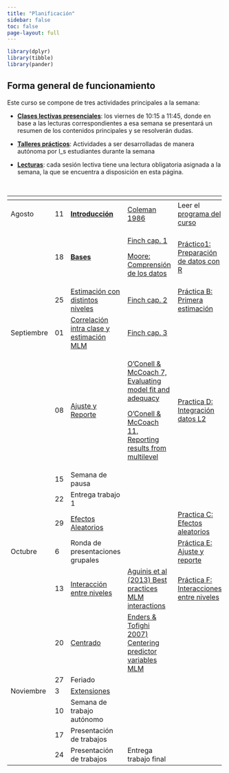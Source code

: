 ```yaml
---
title: "Planificación"
sidebar: false
toc: false
page-layout: full
---
```


```r
library(dplyr)
library(tibble)
library(pander)
```

## Forma general de funcionamiento

Este curso se compone de tres actividades principales a la semana:

-   <i class="fas fa-chalkboard-teacher"></i> [**Clases lectivas presenciales**](): los viernes de 10:15 a 11:45, donde en base a las lecturas correspondientes a esa semana se presentará un resumen de los contenidos principales y se resolverán dudas.

-   <i class="fas fa-user-edit"></i> [**Talleres prácticos**](): Actividades a ser desarrolladas de manera autónoma por l_s estudiantes durante la semana

-   <i class="fas fa-book-reader"></i> [**Lecturas**](): cada sesión lectiva tiene una lectura obligatoria asignada a la semana, la que se encuentra a disposición en esta página.

<br>

+------------+----------+-------------------------------------------------------------------------------------+-------------------------------------------------------------------------------------------------------------------+--------------------------------------------------------------------------------------------------------+
|            |          | <i class="fas fa-chalkboard-teacher"></i>                                           | <i class="fas fa-book-reader"></i>                                                                                | <i class="fas fa-user-edit"></i>                                                                       |
+============+==========+=====================================================================================+===================================================================================================================+========================================================================================================+
| Agosto     | 11       | [**Introducción**](/content/01-content.html)                                        | [Coleman 1986](/files/readings/coleman1986.pdf)                                                                   | Leer el [programa del curso](/syllabus.html)                                                           |
+------------+----------+-------------------------------------------------------------------------------------+-------------------------------------------------------------------------------------------------------------------+--------------------------------------------------------------------------------------------------------+
|            | 18       | [**Bases**](/content/02-content.html)                                               | [Finch cap. 1](/files/readings/finch_etal%202014cap123.pdf)                                                       | [Práctico1: Preparación de datos con R](/assignment/01-practico.html)                                  |
|            |          |                                                                                     |                                                                                                                   |                                                                                                        |
|            |          |                                                                                     | [Moore: Comprensión de los datos](https://multivariada.netlify.app/docs/lecturas/moore_comprensiondelosdatos.pdf) |                                                                                                        |
+------------+----------+-------------------------------------------------------------------------------------+-------------------------------------------------------------------------------------------------------------------+--------------------------------------------------------------------------------------------------------+
|            | 25       | [Estimación con distintos niveles](../docpres/03_jerarquicos/3jerarquicos.html)     | [Finch cap. 2](/files/readings/finch_etal%202014cap123.pdf)                                                       | [Práctica B: Primera estimación](../practicas/b_iccranef/b_icc-ranef.html)                             |
+------------+----------+-------------------------------------------------------------------------------------+-------------------------------------------------------------------------------------------------------------------+--------------------------------------------------------------------------------------------------------+
| Septiembre | 01       | [Correlación intra clase y estimación MLM](../docpres/04_icc&ranef/4icc-ranef.html) | [Finch cap. 3](/files/readings/finch_etal%202014cap123.pdf)                                                       |                                                                                                        |
+------------+----------+-------------------------------------------------------------------------------------+-------------------------------------------------------------------------------------------------------------------+--------------------------------------------------------------------------------------------------------+
|            | 08       | [Ajuste y Reporte](../docpres/06_fitreport/6fitrep.html)                            | [O'Conell & McCoach 7, Evaluating model fit and adequacy](../readings/OConnellchap7.pdf)                          | [Practica D: Integración datos L2](../practicas/d_datosL2.html)                                        |
|            |          |                                                                                     |                                                                                                                   |                                                                                                        |
|            |          |                                                                                     | [O'Conell & McCoach 11, Reporting results from multilevel](../readings/OConnellchap8.pdf)                         |                                                                                                        |
+------------+----------+-------------------------------------------------------------------------------------+-------------------------------------------------------------------------------------------------------------------+--------------------------------------------------------------------------------------------------------+
|            | 15       | Semana de pausa                                                                     |                                                                                                                   |                                                                                                        |
+------------+----------+-------------------------------------------------------------------------------------+-------------------------------------------------------------------------------------------------------------------+--------------------------------------------------------------------------------------------------------+
|            | 22       | Entrega trabajo 1                                                                   |                                                                                                                   |                                                                                                        |
+------------+----------+-------------------------------------------------------------------------------------+-------------------------------------------------------------------------------------------------------------------+--------------------------------------------------------------------------------------------------------+
|            | 29       | [Efectos Aleatorios](../docpres/05_ranef/5ranef.html)                               |                                                                                                                   | [Practica C: Efectos aleatorios](../practicas/c_ranef.html)                                            |
+------------+----------+-------------------------------------------------------------------------------------+-------------------------------------------------------------------------------------------------------------------+--------------------------------------------------------------------------------------------------------+
| Octubre    | 6        | Ronda de presentaciones grupales                                                    |                                                                                                                   | [Práctica E: Ajuste y reporte](https://multinivel.netlify.com/practicas/e_ajustereporte.html)          |
+------------+----------+-------------------------------------------------------------------------------------+-------------------------------------------------------------------------------------------------------------------+--------------------------------------------------------------------------------------------------------+
|            | 13       | [Interacción entre niveles](../docpres/07_interacciones/7interacciones.html)        | [Aguinis et al (2013) Best practices MLM interactions](../readings/aguinis2013crosslevel.pdf)                     | [Práctica F: Interacciones entre niveles](https://multinivel.netlify.com/practicas/f_interaccion.html) |
+------------+----------+-------------------------------------------------------------------------------------+-------------------------------------------------------------------------------------------------------------------+--------------------------------------------------------------------------------------------------------+
|            | 20       | [Centrado](../docpres/08_centering/08centering.html)                                | [Enders & Tofighi 2007) Centering predictor variables MLM](../readings/enderstofighi.pdf)                         |                                                                                                        |
+------------+----------+-------------------------------------------------------------------------------------+-------------------------------------------------------------------------------------------------------------------+--------------------------------------------------------------------------------------------------------+
|            | 27       | Feriado                                                                             |                                                                                                                   |                                                                                                        |
+------------+----------+-------------------------------------------------------------------------------------+-------------------------------------------------------------------------------------------------------------------+--------------------------------------------------------------------------------------------------------+
| Noviembre  | 3        | [Extensiones](../docpres/09_extensiones/09extensiones.html)                         |                                                                                                                   |                                                                                                        |
+------------+----------+-------------------------------------------------------------------------------------+-------------------------------------------------------------------------------------------------------------------+--------------------------------------------------------------------------------------------------------+
|            | 10       | Semana de trabajo autónomo                                                          |                                                                                                                   |                                                                                                        |
+------------+----------+-------------------------------------------------------------------------------------+-------------------------------------------------------------------------------------------------------------------+--------------------------------------------------------------------------------------------------------+
|            | 17       | Presentación de trabajos                                                            |                                                                                                                   |                                                                                                        |
+------------+----------+-------------------------------------------------------------------------------------+-------------------------------------------------------------------------------------------------------------------+--------------------------------------------------------------------------------------------------------+
|            | 24       | Presentación de trabajos                                                            | Entrega trabajo final                                                                                             |                                                                                                        |
+------------+----------+-------------------------------------------------------------------------------------+-------------------------------------------------------------------------------------------------------------------+--------------------------------------------------------------------------------------------------------+
